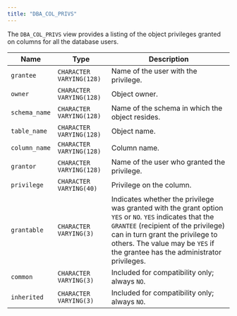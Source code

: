 ```yaml
---
title: "DBA_COL_PRIVS"
---
```


<div id="dba_col_privs" class="registered_link"></div>

The `DBA_COL_PRIVS` view provides a listing of the object privileges granted on columns for all the database users.

| Name          | Type                     | Description                                                                                                                                                                                                                                                         |
| ------------- | ------------------------ | ------------------------------------------------------------------------------------------------------------------------------------------------------------------------------------------------------------------------------------------------------------------- |
| `grantee`     | `CHARACTER VARYING(128)` | Name of the user with the privilege.                                                                                                                                                                                                                                |
| `owner`       | `CHARACTER VARYING(128)` | Object owner.                                                                                                                                                                                                                                                       |
| `schema_name` | `CHARACTER VARYING(128)` | Name of the schema in which the object resides.                                                                                                                                                                                                                     |
| `table_name`  | `CHARACTER VARYING(128)` | Object name.                                                                                                                                                                                                                                                        |
| `column_name` | `CHARACTER VARYING(128)` | Column name.                                                                                                                                                                                                                                                        |
| `grantor`     | `CHARACTER VARYING(128)` | Name of the user who granted the privilege.                                                                                                                                                                                                                         |
| `privilege`   | `CHARACTER VARYING(40)`  | Privilege on the column.                                                                                                                                                                                                                                            |
| `grantable`   | `CHARACTER VARYING(3)`   | Indicates whether the privilege was granted with the grant option `YES` or `NO`. `YES` indicates that the `GRANTEE` (recipient of the privilege) can in turn grant the privilege to others. The value may be `YES` if the grantee has the administrator privileges. |
| `common`      | `CHARACTER VARYING(3)`   | Included for compatibility only; always `NO`.                                                                                                                                                                                                                       |
| `inherited`   | `CHARACTER VARYING(3)`   | Included for compatibility only; always `NO`.                                                                                                                                                                                                                       |
